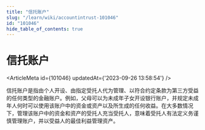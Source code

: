 ```yaml
---
title: "信托账户"
slug: "/learn/wiki/accountintrust-101046"
id: "101046"
hide_table_of_contents: true
---
```



# 信托账户

<ArticleMeta id={101046} updatedAt={'2023-09-26 13:58:54'} />
<div className='border-solid border-b border-t-0 my-4 border-[var(--ifm-color-gray-300)]' />

信托账户是指由个人开设、由指定受托人代为管理、以符合约定条款为第三方受益的任何类型的金融账户。例如，父母可以为未成年子女开设银行账户，并规定未成年人何时可以使用该账户中的资金或资产以及所生成的任何收益。在大多数情况下，管理该账户中的资金和资产的受托人充当受托人，意味着受托人有法定义务谨慎管理账户，并以受益人的最佳利益管理资产。
